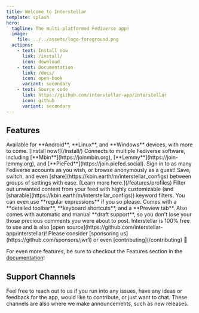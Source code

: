 ```yaml
---
title: Welcome to Interstellar
template: splash
hero:
  tagline: The multi-platformed Fediverse app!
  image:
    file: ../../assets/logo-foreground.png
  actions:
    - text: Install now
      link: /install/
      icon: download
    - text: Documentation
      link: /docs/
      icon: open-book
      variant: secondary
    - text: Source code
      link: https://github.com/interstellar-app/interstellar
      icon: github
      variant: secondary
---
```



## Features

<CardGrid stagger>
  <Card title="Multi-client support">
    Available for **Android**, **Linux**, and **Windows** devices, with more to
    come. [Install now!](/install/)
  </Card>
  <Card title="Multi-server support">
    Connects to multiple Fediverse software, including
    [**Mbin**](https://joinmbin.org), [**Lemmy**](https://join-lemmy.org), and
    [**PieFed**](https://join.piefed.social).
  </Card>
  <Card title="Numerous accounts with guests">
    Sign in to as many Fediverse accounts as you wish, or browse anonymously as
    a guest!
  </Card>
  <Card title="Settings Profiles">
    Save, switch, and even [share](https://kbin.earth/m/interstellar_configs)
    between groups of settings with ease. [Learn more here.](/features/profiles)
  </Card>
  <Card title="Filter Lists">
    Filter out unwanted content from your feed with highly customizable (and
    [sharable](https://kbin.earth/m/interstellar_configs)) keyword filters. You
    can even use **regular expressions** if you so please.
  </Card>
  <Card title="Markdown Editor with Drafts">
    Comes with a **detailed toolbar**, **keyboard shortcuts**, and a **Preview
    tab**. Also comes with automatic and manual **draft support**, so you don't
    lose your those precious comments you were about to post.
  </Card>
  <Card title="Free and Open Source">
    Interstellar is 100% free to use and is also [open
    source](https://github.com/interstellar-app/interstellar)! Please consider
    [sponsoring us](https://github.com/sponsors/jwr1) or even
    [contributing](/contributing) 🙏
  </Card>
</CardGrid>

For even more features, be sure to checkout the Features section in the [documentation](/docs)!

## Support Channels

Feel free to reach out to us if you run into any issues, have any ideas or feedback for the app, would like to contribute, or just want to chat. These channels are also where we make announcements, such as new releases.

<LinkCard
  title="Matrix space"
  href="https://matrix.to/#/#interstellar-space:matrix.org"
/>

<LinkCard title="Mbin magazine" href="https://kbin.earth/m/interstellar" />

<LinkCard
  title="GitHub issues"
  href="https://github.com/interstellar-app/interstellar/issues"
/>

